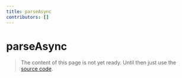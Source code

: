 ```yaml
---
title: parseAsync
contributors: []
---
```


# parseAsync

> The content of this page is not yet ready. Until then just use the [source code](https://github.com/fabian-hiller/valibot/blob/main/library/src/methods/parse/parseAsync.ts).
